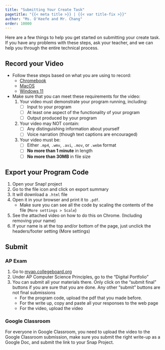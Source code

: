 ```yaml
---
title: "Submitting Your Create Task"
pagetitle: "{{< meta title >}} | {{< var title-fix >}}"
author: "Ms. O'Keefe and Mr. Chang"
order: 10000
---
```


Here are a few things to help you get started on submitting your create task. If you have any problems with these steps, ask your teacher, and we can help you through the entire technical process.

## Record your Video

* Follow these steps based on what you are using to record:
    - [Chromebook](https://support.google.com/chromebook/answer/10474268)
    - [MacOS](https://support.apple.com/en-us/HT208721)
    - [Windows 11](https://www.microsoft.com/en-us/windows/learning-center/how-to-record-screen-windows-11)

* Make sure that you can meet these requirements for the video:
    1. Your video must demonstrate your program running, including: 
        - [ ] Input to your program 
        - [ ] At least one aspect of the functionality of your program 
        - [ ] Output produced by your program 
    1. Your video may NOT contain: 
        - [ ] Any distinguishing information about yourself 
        - [ ] Voice narration (though text captions are encouraged) 
    1. Your video must be: 
        - [ ] Either `.mp4`, `.wmv`, `.avi`, `.mov`, or `.webm` format 
        - [ ] **No more than 1 minute** in length 
        - [ ] **No more than 30MB** in file size

## Export your Program Code

1. Open your Snap! project
1. Go to the file icon and click on export summary
1. It will download a `.html` file
1. Open it in your browser and print it to `.pdf`.
    - Make sure you can see all the code by scaling the contents of the file (`More settings > Scale`)
1. See the attached video on how to do this on Chrome. (Including removing your name)
1. If your name is at the top and/or bottom of the page, just unclick the headers/footer setting (More settings)

## Submit

### AP Exam

1. Go to [myap.collegeboard.org](https://myap.collegeboard.org/)
1. Under AP Computer Science Principles, go to the "Digital Portfolio"
1. You can submit all your materials there. Only click on the "submit final" buttons if you are sure that you are done. Any other "submit" buttons are not final submissions
    - For the program code, upload the pdf that you made before.
    - For the write up, copy and paste all your responses to the web page
    - For the video, upload the video

### Google Classroom
For everyone in Google Classroom, you need to upload the video to the Google Classroom submission, make sure you submit the right write-up as a Google Doc, and submit the link to your Snap Project.